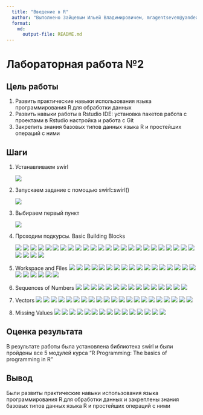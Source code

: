 ```yaml
---
  title: "Введение в R"
  author: "Выполнено Зайцевым Ильей Владимировичем, mragentseven@yandex.ru"
  format: 
    md: 
      output-file: README.md
---
```


# Лабораторная работа №2

## Цель работы 

1. Развить практические навыки использования языка программирования R для
обработки данных
2. Развить навыки работы в Rstudio IDE:
установка пакетов
работа с проектами в Rstudio
настройка и работа с Git
3. Закрепить знания базовых типов данных языка R и простейших операций с ними

## Шаги
 1. Устанавливаем swirl
    
    ![](img/1.png)
    
 2. Запускаем задание с помощью swirl::swirl()

    ![](img/2.png)
    
 3. Выбираем первый пункт
    
    ![](img/3.png)
    
 4. Проходим подкурсы. Basic Building Blocks
 
    ![](img/4.png)
    ![](img/5.png)
    ![](img/6.png)
    ![](img/7.png)
    ![](img/8.png)
    ![](img/9.png)
    ![](img/10.png)
    ![](img/11.png)
    ![](img/12.png)
    ![](img/13.png)
    ![](img/14.png)
    ![](img/15.png)
    ![](img/16.png)
    ![](img/17.png)
    ![](img/18.png)
    ![](img/19.png)
    ![](img/19.png)
    ![](img/20.png)
    ![](img/21.png)
    ![](img/22.png)
    ![](img/23.png)
    ![](img/24.png)
    ![](img/25.png)
    ![](img/26.png)
    ![](img/27.png)
    ![](img/28.png)
    ![](img/29.png)
    ![](img/30.png)
 5. Workspace and Files
    ![](img/31.png)
    ![](img/32.png)
    ![](img/33.png)
    ![](img/34.png)
    ![](img/35.png)
    ![](img/36.png)
    ![](img/37.png)
    ![](img/38.png)
    ![](img/39.png)
    ![](img/40.png)
    ![](img/41.png)
    ![](img/42.png)
    ![](img/43.png)
    ![](img/44.png)
    ![](img/45.png)
    ![](img/46.png)
    ![](img/47.png)
    ![](img/48.png)
    ![](img/49.png)
    ![](img/50.png)
    ![](img/51.png)
    ![](img/52.png)
    ![](img/53.png)

 6. Sequences of Numbers
    ![](img/54.png)
    ![](img/55.png)
    ![](img/56.png)
    ![](img/57.png)
    ![](img/58.png)
    ![](img/59.png)
    ![](img/60.png)
    ![](img/61.png)
    ![](img/62.png)
    ![](img/63.png)
    ![](img/64.png)
    ![](img/65.png)
    ![](img/66.png)
    ![](img/67.png)
    ![](img/68.png)
 7. Vectors
    ![](img/69.png)
    ![](img/70.png)
    ![](img/71.png)
    ![](img/72.png)
    ![](img/73.png)
    ![](img/74.png)
    ![](img/75.png)
    ![](img/76.png)
    ![](img/77.png)
    ![](img/78.png)
    ![](img/79.png)
    ![](img/80.png)
    ![](img/81.png)
    ![](img/82.png)
    ![](img/83.png)
    ![](img/84.png)
    ![](img/85.png)
    ![](img/87.png)
    ![](img/88.png)
    ![](img/89.png)
    ![](img/90.png)
    
 8. Missing Values
    ![](img/91.png)
    ![](img/92.png)
    ![](img/93.png)
    ![](img/94.png)
    ![](img/95.png)
    ![](img/96.png)
    ![](img/97.png)
    ![](img/98.png)
    ![](img/99.png)
    ![](img/100.png)
    ![](img/101.png)
    ![](img/102.png)
    ![](img/103.png)
    ![](img/104.png)
    ![](img/105.png)

## Оценка результата

В результате работы была установлена библиотека swirl и были пройдены все 5 модулей курса “R Programming: The basics of programming in R”
   
## Вывод

Были развиты практические навыки использования языка программирования R для обработки данных и закреплены знания базовых типов данных языка R и простейших операций с ними